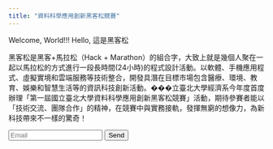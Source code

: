 ```yaml
---
title: "資料科學應用創新黑客松競賽"
---
```


Welcome, World!!!
Hello, 這是黑客松

黑客松是黑客+馬拉松（Hack + Marathon）的組合字，大致上就是幾個人聚在一起以馬拉松的方式進行一段長時間(24小時)的程式設計活動。以軟體、手機應用程式、虛擬實境和雲端服務等技術整合，開發具潛在目標市場包含醫療、環境、教育、娛樂和智慧生活等的資訊科技創新活動。���立臺北大學經濟系今年度首度辦理「第一屆國立臺北大學資料科學應用創新黑客松競賽」活動，期待參賽者能以「技術交流、團隊合作」的精神，在競賽中與實務接軌，發揮無窮的想像力，為新科技帶來不一樣的驚奇！ <br></p>



<form name="submit-to-google-sheet">
  <input name="email" type="email" placeholder="Email" required>
  <button type="submit">Send</button>
</form>



<script>
  const scriptURL =
  '<https://script.google.com/macros/s/AKfycbyY31nBmKW15N9I2AS413dEl25YiqyZBhJf8tmMNf--bI7aE-8/exec>'
  const form = document.forms['submit-to-google-sheet']

  form.addEventListener('submit', e => {
    e.preventDefault()
    fetch(scriptURL, { method: 'POST', body: new FormData(form)})
      .then(response => console.log('Success!', response))
      .catch(error => console.error('Error!', error.message))
  })
</script>